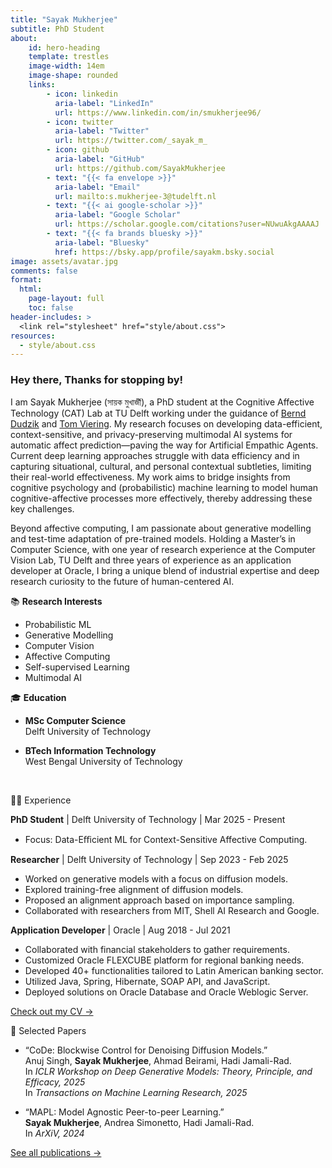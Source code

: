 ```yaml
---
title: "Sayak Mukherjee"
subtitle: PhD Student
about:
    id: hero-heading
    template: trestles
    image-width: 14em
    image-shape: rounded
    links:
        - icon: linkedin
          aria-label: "LinkedIn"
          url: https://www.linkedin.com/in/smukherjee96/
        - icon: twitter
          aria-label: "Twitter"
          url: https://twitter.com/_sayak_m_
        - icon: github
          aria-label: "GitHub"
          url: https://github.com/SayakMukherjee
        - text: "{{< fa envelope >}}"
          aria-label: "Email"
          url: mailto:s.mukherjee-3@tudelft.nl
        - text: "{{< ai google-scholar >}}"
          aria-label: "Google Scholar"
          url: https://scholar.google.com/citations?user=NUwuAkgAAAAJ
        - text: "{{< fa brands bluesky >}}"
          aria-label: "Bluesky"
          href: https://bsky.app/profile/sayakm.bsky.social
image: assets/avatar.jpg
comments: false
format: 
  html:
    page-layout: full
    toc: false
header-includes: >
  <link rel="stylesheet" href="style/about.css">
resources:
  - style/about.css
---
```


:::{#hero-heading}

### Hey there, Thanks for stopping by!

I am Sayak Mukherjee (সায়ক মুখার্জী), a PhD student at the Cognitive Affective Technology (CAT) Lab at TU Delft working under the guidance of [Bernd Dudzik](https://www.tudelft.nl/en/staff/b.j.w.dudzik/?cHash=14faedd04b6a16627463d4d97027a904) and [Tom Viering](https://www.tomviering.nl/). My research focuses on developing data-efficient, context-sensitive, and privacy-preserving multimodal AI systems for automatic affect prediction—paving the way for Artificial Empathic Agents. Current deep learning approaches struggle with data efficiency and in capturing situational, cultural, and personal contextual subtleties, limiting their real-world effectiveness. My work aims to bridge insights from cognitive psychology and (probabilistic) machine learning to model human cognitive-affective processes more effectively, thereby addressing these key challenges. 

Beyond affective computing, I am passionate about generative modelling and test-time adaptation of pre-trained models. Holding a Master’s in Computer Science, with one year of research experience at the Computer Vision Lab, TU Delft and three years of experience as an application developer at Oracle, I bring a unique blend of industrial expertise and deep research curiosity to the future of human-centered AI.

::: {.grid}

::: {.g-col-12 .g-col-md-6 #about-me-1}

📚 **Research Interests**

- Probabilistic ML
- Generative Modelling
- Computer Vision
- Affective Computing
- Self-supervised Learning
- Multimodal AI

:::

::: {.g-col-12 .g-col-md-6 #about-me-2}

🎓 **Education**

- **MSc Computer Science**    
Delft University of Technology

- **BTech Information Technology**    
West Bengal University of Technology

:::

:::

:::

&nbsp;

<!-- Experience Section -->

::: {.grid .about-content}

::: {.g-col-12 .g-col-md-5}

<p class='custom-about-header'>🧑‍💻 Experience</p>

:::

::: {.g-col-12 .g-col-md-7}


**PhD Student** | Delft University of Technology | Mar 2025 - Present

- Focus: Data-Eﬀicient ML for Context-Sensitive Affective Computing.

**Researcher** | Delft University of Technology | Sep 2023 - Feb 2025

- Worked on generative models with a focus on diffusion models.
- Explored training-free alignment of diffusion models.
- Proposed an alignment approach based on importance sampling.
- Collaborated with researchers from MIT, Shell AI Research and Google.

**Application Developer** | Oracle | Aug 2018 - Jul 2021

- Collaborated with financial stakeholders to gather requirements.
- Customized Oracle FLEXCUBE platform for regional banking needs.
- Developed 40+ functionalities tailored to Latin American banking sector.
- Utilized Java, Spring, Hibernate, SOAP API, and JavaScript.
- Deployed solutions on Oracle Database and Oracle Weblogic Server.

[Check out my CV &rarr;](/assets/resume.pdf){.about-links .subtitle}

:::

:::

<!-- Publication Section -->

::: {.grid .about-content}

::: {.g-col-12 .g-col-md-5}

<p class='custom-about-header'> 📝 Selected Papers</p>

:::

::: {.g-col-12 .g-col-md-7}

- "CoDe: Blockwise Control for Denoising Diffusion Models."  
Anuj Singh, **Sayak Mukherjee**, Ahmad Beirami, Hadi Jamali-Rad.     
In *ICLR Workshop on Deep Generative Models: Theory, Principle, and Efficacy, 2025*   
In *Transactions on Machine Learning Research, 2025*   

- "MAPL: Model Agnostic Peer-to-peer Learning."     
**Sayak Mukherjee**, Andrea Simonetto, Hadi Jamali-Rad.      
In *ArXiV, 2024*     

[See all publications &rarr;](/papers){.about-links .subtitle}

:::

:::
